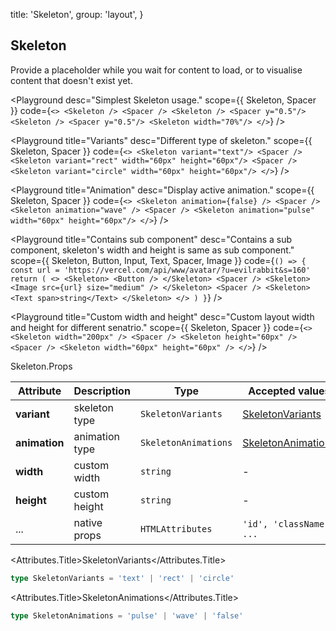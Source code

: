 
  title: 'Skeleton',
  group: 'layout',
}

## Skeleton

Provide a placeholder while you wait for content to load, or to visualise content that doesn't exist yet.

<Playground
  desc="Simplest Skeleton usage."
  scope={{ Skeleton, Spacer }}
  code={`
  <>
    <Skeleton />
    <Spacer />
    <Skeleton />
    <Spacer y="0.5"/>
    <Skeleton />
    <Spacer y="0.5"/>
    <Skeleton width="70%"/>
  </>
`}
/>

<Playground
  title="Variants"
  desc="Different type of skeleton."
  scope={{ Skeleton, Spacer }}
  code={`
  <>
    <Skeleton variant="text"/>
    <Spacer />
    <Skeleton variant="rect" width="60px" height="60px"/>
    <Spacer />
    <Skeleton variant="circle" width="60px" height="60px"/>
  </>
`}
/>

<Playground
  title="Animation"
  desc="Display active animation."
  scope={{ Skeleton, Spacer }}
  code={`
  <>
    <Skeleton animation={false} />
    <Spacer />
    <Skeleton animation="wave" />
    <Spacer />
    <Skeleton animation="pulse"  width="60px" height="60px"/>
  </>
`}
/>

<Playground
  title="Contains sub component"
  desc="Contains a sub component, skeleton's width and height is same as sub component."
  scope={{ Skeleton, Button, Input, Text, Spacer, Image }}
  code={`
  () => {
    const url = 'https://vercel.com/api/www/avatar/?u=evilrabbit&s=160'
    return (
      <>
        <Skeleton>
          <Button />
        </Skeleton>
        <Spacer />
        <Skeleton>
          <Image src={url} size="medium" />
        </Skeleton>
        <Spacer />
        <Skeleton>
          <Text span>string</Text>
        </Skeleton>
      </>
    )
  }
`}
/>

<Playground
  title="Custom width and height"
  desc="Custom layout width and height for different senatrio."
  scope={{ Skeleton, Spacer }}
  code={`
  <>
    <Skeleton width="200px" />
    <Spacer />
    <Skeleton height="60px" />
    <Spacer />
    <Skeleton width="60px" height="60px" />
  </>
`}
/>

<Attributes edit="/pages/zh-cn/components/skeleton.mdx">
<Attributes.Title>Skeleton.Props</Attributes.Title>

| Attribute     | Description    | Type                 | Accepted values                           | Default   |
| ------------- | -------------- | -------------------- | ----------------------------------------- | --------- |
| **variant**   | skeleton type  | `SkeletonVariants`   | [SkeletonVariants](#skeletonVariants)     | `default` |
| **animation** | animation type | `SkeletonAnimations` | [SkeletonAnimations](#skeletonAnimations) | `pulse`   |
| **width**     | custom width   | `string`             | -                                         | -         |
| **height**    | custom height  | `string`             | -                                         | -         |
| ...           | native props   | `HTMLAttributes`     | `'id', 'className', ...`                  | -         |

<Attributes.Title>SkeletonVariants</Attributes.Title>

```ts
type SkeletonVariants = 'text' | 'rect' | 'circle'
```

<Attributes.Title>SkeletonAnimations</Attributes.Title>

```ts
type SkeletonAnimations = 'pulse' | 'wave' | 'false'
```

</Attributes>

